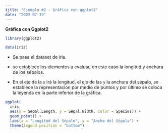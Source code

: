 ```yaml
---
title: "Ejemplo #2 - Gráfica con ggplot2"
date: "2023-07-19"
---
```


**Gráfica con Ggplot2**

```r
library(ggplot2)
```

```r
data(iris)
```

-   Se pasa el dataset de iris.

-   se establece los elementos a evaluar, en este caso la longitud y anchura de los sépalos.

-   En el eje de la `x` irá la longitud, el eje de las `y` la anchura del sépalo, se establece la representacion por medio de puntos y por último se coloca la leyenda en la parte inferior de la gráfica.

```r
ggplot(
  iris,
  aes(x = Sepal.Length, y = Sepal.Width, color = Species)) + 
  geom_point() +
  labs(x = "Longitud del Sépalo", y = "Ancho del Sépalo") +
  theme(legend.position = "bottom")
```
